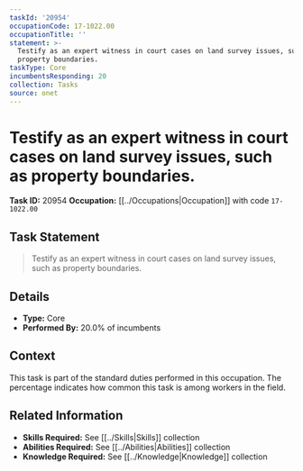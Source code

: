 ```yaml
---
taskId: '20954'
occupationCode: 17-1022.00
occupationTitle: ''
statement: >-
  Testify as an expert witness in court cases on land survey issues, such as
  property boundaries.
taskType: Core
incumbentsResponding: 20
collection: Tasks
source: onet
---
```

# Testify as an expert witness in court cases on land survey issues, such as property boundaries.

**Task ID:** 20954
**Occupation:** [[../Occupations|Occupation]] with code `17-1022.00`

## Task Statement

> Testify as an expert witness in court cases on land survey issues, such as property boundaries.

## Details

- **Type:** Core
- **Performed By:** 20.0% of incumbents

## Context

This task is part of the standard duties performed in this occupation. The percentage indicates how common this task is among workers in the field.

## Related Information

- **Skills Required:** See [[../Skills|Skills]] collection
- **Abilities Required:** See [[../Abilities|Abilities]] collection
- **Knowledge Required:** See [[../Knowledge|Knowledge]] collection
